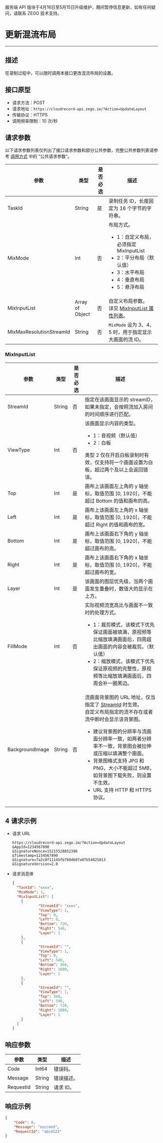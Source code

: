 <Warning title="警告">服务端 API 版块于4月16日至5月15日升级维护，期间暂停信息更新，如有任何疑问，请联系 ZEGO 技术支持。</Warning>

# 更新混流布局

---

## 描述

在录制过程中，可以随时调用本接口更改混流布局的设置。

## 接口原型

- 请求方法：POST
- 请求地址：`https://cloudrecord-api.zego.im/?Action=UpdateLayout`
- 传输协议：HTTPS
- 调用频率限制：10 次/秒

## 请求参数

以下请求参数列表仅列出了接口请求参数和部分公共参数，完整公共参数列表请参考 [调用方式](./Making%20API%20Requests.mdx#公共请求参数) 中的 “公共请求参数”。

| 参数 | 类型 | 是否必选 | 描述 |
|------|------|----------|------|
| TaskId | String | 是 | 录制任务 ID，长度固定为 16 个字节的字符串。 |
| MixMode | Int | 否 | 布局方式。<ul><li>1：自定义布局，必须指定 MixInputList</li><li>2：平分布局（默认值）</li><li>3：水平布局</li><li>4：垂直布局</li><li>5：悬浮布局</li></ul> |
| MixInputList | Array of Object | 否 | 自定义布局参数。<br />详见 <a href="#mixinputlist">MixInputList 属性列表</a>。 |
| MixMaxResolutionStreamId | String | 否 | <code>MixMode</code> 设为 3、4、5 时，用于指定显示大画面的流 ID。 |

### MixInputList

| 参数 | 类型 | 是否必选 | 描述 |
|------|------|----------|------|
| <p id="StreamId">StreamId</p> | String | 否 | 指定在该画面显示的 streamID，如果未指定，会按照流加入房间的时间顺序进行匹配。 |
| ViewType | Int | 否 | 该画面显示内容的类型。<ul><li>1：音视频（默认值）</li><li>2：白板</li></ul> 类型 2 仅在开启白板录制时有效，仅支持将一个画面设置为白板，超过两个及以上会返回错误。 |
| Top | Int | 是 | 画布上该画面左上角的 y 轴坐标，取值范围 [0, 1920]，不能超过 Bottom 的值和画布的高。 |
| Left | Int | 是 | 画布上该画面左上角的 x 轴坐标，取值范围 [0, 1920]，不能超过 Right 的值和画布的宽。 |
| Bottom | Int | 是 | 画布上该画面右下角的 y 轴坐标，取值范围 [0, 1920]，不能超过画布的高。 |
| Right | Int | 是 | 画布上该画面右下角的 x 轴坐标，取值范围 [0, 1920]，不能超过画布的宽。 |
| Layer | Int | 是 | 该画面的图层优先级，当两个画面发生重叠时，数值大的显示在上方。 |
| FillMode | Int | 否 | 实际视频流宽高比与画面不一致时的处理方式。<ul><li>1：裁剪模式，该模式下优先保证画面被填满，原视频等比缩放填满画面后，四周超出画面的内容会被裁剪。（默认值）</li><li>2：缩放模式，该模式下优先保证原视频的完整性，原视频等比缩放填满画面后，四周会补一圈黑边。</li></ul> |
| <p id="BackgroundImage">BackgroundImage</p> | String | 否 | 流画面背景图的 URL 地址，仅当指定了 <a href="#StreamId">StreamId</a> 时生效。<br />自定义布局指定的流不存在或者流中断时会显示该背景图。<ul><li>建议背景图的分辨率与流画面分辨率一致，如两者分辨率不一致，背景图会被拉伸或压缩以填满整个画面。</li><li>背景图格式支持 JPG 和 PNG，大小不能超过 5MB，如背景图下载失败，则设置不生效。</li><li>URL 支持 HTTP 和 HTTPS 协议。</li></ul> |

## 4 请求示例
- 请求 URL  
  ```
  https://cloudrecord-api.zego.im/?Action=UpdateLayout
  &AppId=1234567890
  &SignatureNonce=15215528852396
  &Timestamp=1234567890
  &Signature=7a2c0f11145fb760d607a07b54825013
  &SignatureVersion=2.0
  ```
- 请求消息体  
  ```json
  {
    "TaskId": "xxxx",
    "MixMode": 1,
    "MixInputList": [
      {
              "StreamId": "xxxx", 
              "ViewType": 1, 
              "Top": 0, 
              "Left": 0, 
              "Bottom": 720, 
              "Right": 540, 
              "Layer": 1
      },
      {
              "StreamId": "", 
              "ViewType": 1, 
              "Top": 0, 
              "Left": 540, 
              "Bottom": 360, 
              "Right": 1080, 
              "Layer": 1
      },
      {
              "StreamId": "", 
              "ViewType": 1, 
              "Top": 360, 
              "Left": 540, 
              "Bottom": 720, 
              "Right": 1080, 
              "Layer": 1
      }
    ]
  }
  ```

## 响应参数

| 参数 | 类型 | 描述 |
|------|------|------|
| Code | Int64 | 错误码。 |
| Message | String | 错误描述。 |
| RequestId | String | 请求 ID。 |

## 响应示例

```json
{
    "Code": 0,
    "Message": "succeed",
    "RequestId": "abcd123"
}
```
